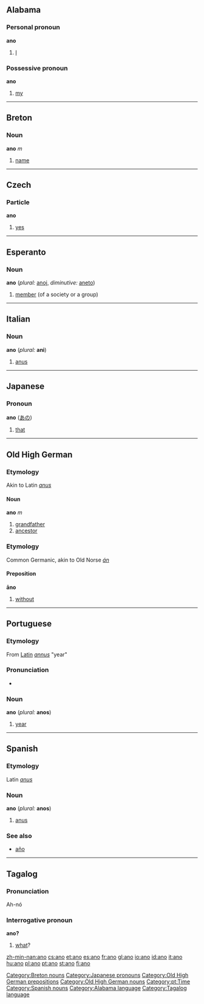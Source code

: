{{see|año}}

==Alabama==
===Personal pronoun===
'''ano'''
# [[I]]

===Possessive pronoun===
'''ano'''
# [[my]]

----

==Breton==
===Noun===
'''ano''' ''m''

# [[name]]

[[Category:Breton nouns]]

----

==Czech==
===Particle===
'''ano'''

#[[yes]]

----

==Esperanto==
===Noun===
'''ano''' (''plural:'' [[anoj]], ''diminutive:'' [[aneto]])

# [[member]] (of a society or a group)

----

==Italian==
===Noun===
'''ano''' {{m}} (''plural:'' '''ani''')

#[[anus]]

----

==Japanese==
===Pronoun===
'''ano''' ([[あの]])

#[[that]]

[[Category:Japanese pronouns]]

----

==Old High German==
===Etymology===
Akin to Latin ''[[anus]]''
====Noun====
'''ano''' ''m''

# [[grandfather]]
# [[ancestor]]

===Etymology===
Common Germanic, akin to Old Norse ''[[án]]''
====Preposition====
'''āno'''

# [[without]]

[[Category:Old High German prepositions]]
[[Category:Old High German nouns]]

----

==Portuguese==
[[Category:pt:Time]]
===Etymology===
From [[Latin]] ''[[annus]]'' "year"
===Pronunciation===
*{{IPA|/'ʌnu/}}

===Noun===
'''ano''' {{m}} (''plural:'' '''anos''')

#[[year]]

----

==Spanish==
===Etymology===
Latin ''[[anus]]''

===Noun===
'''ano''' {{m}} (''plural:'' '''anos''')

#[[anus]]

[[Category:Spanish nouns]]

===See also===
*[[año]]

----

==Tagalog==
===Pronunciation===
Ah-nó

===Interrogative pronoun===
'''ano?'''

#[[what]]?

[[Category:Alabama language]]
[[Category:Tagalog language]]

[[zh-min-nan:ano]]
[[cs:ano]]
[[et:ano]]
[[es:ano]]
[[fr:ano]]
[[gl:ano]]
[[io:ano]]
[[id:ano]]
[[it:ano]]
[[hu:ano]]
[[pl:ano]]
[[pt:ano]]
[[st:ano]]
[[fi:ano]]